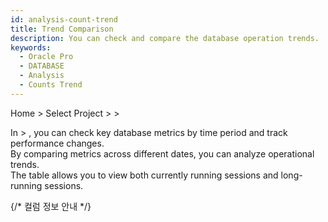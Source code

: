 ```yaml
---
id: analysis-count-trend
title: Trend Comparison
description: You can check and compare the database operation trends.
keywords:
  - Oracle Pro
  - DATABASE
  - Analysis
  - Counts Trend
---
```


Home &gt; Select Project &gt; <Cmdname sid="side_analysis" className="uitext" /> &gt; <Cmdname sid="side_dbCompareTrends" className="uitext" />

In <Cmdname sid="side_analysis" className="uitext" /> > <Cmdname sid="side_dbCompareTrends" className="uitext" />, you can check key database metrics by time period and track performance changes.  
By comparing metrics across different dates, you can analyze operational trends.  
The <Cmdname sid="active_sessions" /> table allows you to view both currently running sessions and long-running sessions.


<Dbv2counttrendbasicusage />


<Dbv2counttrendselectinstance />


<Dbv2counttrendcompare />


<Dbv2counttrendcomparetime />


<Dbv2counttrendspreset />

{/* 컬럼 정보 안내 */}

<Oraclecolumn level={2} />
